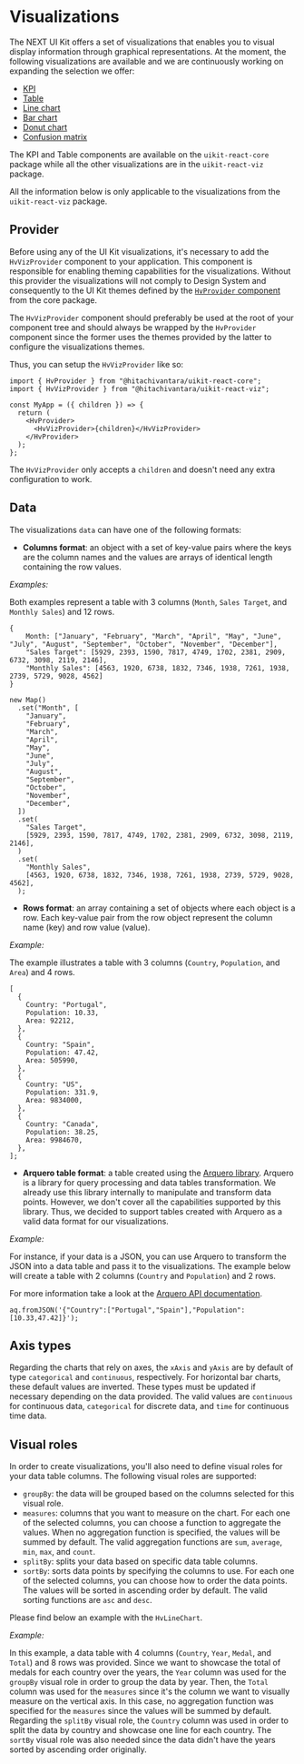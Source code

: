 

<Meta of={VisualizationsStories} />

# Visualizations <a id="visualizations" />

The NEXT UI Kit offers a set of visualizations that enables you to visual display information through graphical representations.
At the moment, the following visualizations are available and we are continuously working on expanding the selection we offer:

- [KPI](./?path=/docs/visualizations-kpi--docs)
- [Table](./?path=/docs/visualizations-table--docs)
- [Line chart](./?path=/docs/visualizations-line-chart--docs)
- [Bar chart](./?path=/docs/visualizations-bar-chart--docs)
- [Donut chart](./?path=/docs/visualizations-donut-chart--docs)
- [Confusion matrix](./?path=/docs/visualizations-confusion-matrix--docs)

The KPI and Table components are available on the `uikit-react-core` package while all the other visualizations are in the `uikit-react-viz` package.

All the information below is only applicable to the visualizations from the `uikit-react-viz` package.

## Provider

Before using any of the UI Kit visualizations, it's necessary to add the `HvVizProvider` component to your application.
This component is responsible for enabling theming capabilities for the visualizations. Without this provider the visualizations will not comply to Design System
and consequently to the UI Kit themes defined by the [`HvProvider` component](./?path=/docs/guides-provider--docs) from the core package.

The `HvVizProvider` component should preferably be used at the root of your component tree and should always be wrapped by the `HvProvider` component
since the former uses the themes provided by the latter to configure the visualizations themes.

Thus, you can setup the `HvVizProvider` like so:

```tsx
import { HvProvider } from "@hitachivantara/uikit-react-core";
import { HvVizProvider } from "@hitachivantara/uikit-react-viz";

const MyApp = ({ children }) => {
  return (
    <HvProvider>
      <HvVizProvider>{children}</HvVizProvider>
    </HvProvider>
  );
};
```

The `HvVizProvider` only accepts a `children` and doesn't need any extra configuration to work.

## Data

The visualizations `data` can have one of the following formats:

- **Columns format**: an object with a set of key-value pairs where the keys are the column names and the values are arrays of identical length containing the row values.

_Examples:_

Both examples represent a table with 3 columns (`Month`, `Sales Target`, and `Monthly Sales`) and 12 rows.

```tsx
{
    Month: ["January", "February", "March", "April", "May", "June", "July", "August", "September", "October", "November", "December"],
    "Sales Target": [5929, 2393, 1590, 7817, 4749, 1702, 2381, 2909, 6732, 3098, 2119, 2146],
    "Monthly Sales": [4563, 1920, 6738, 1832, 7346, 1938, 7261, 1938, 2739, 5729, 9028, 4562]
}
```

```tsx
new Map()
  .set("Month", [
    "January",
    "February",
    "March",
    "April",
    "May",
    "June",
    "July",
    "August",
    "September",
    "October",
    "November",
    "December",
  ])
  .set(
    "Sales Target",
    [5929, 2393, 1590, 7817, 4749, 1702, 2381, 2909, 6732, 3098, 2119, 2146],
  )
  .set(
    "Monthly Sales",
    [4563, 1920, 6738, 1832, 7346, 1938, 7261, 1938, 2739, 5729, 9028, 4562],
  );
```

- **Rows format**: an array containing a set of objects where each object is a row. Each key-value pair from the row object represent
  the column name (key) and row value (value).

_Example:_

The example illustrates a table with 3 columns (`Country`, `Population`, and `Area`) and 4 rows.

```tsx
[
  {
    Country: "Portugal",
    Population: 10.33,
    Area: 92212,
  },
  {
    Country: "Spain",
    Population: 47.42,
    Area: 505990,
  },
  {
    Country: "US",
    Population: 331.9,
    Area: 9834000,
  },
  {
    Country: "Canada",
    Population: 38.25,
    Area: 9984670,
  },
];
```

- **Arquero table format**: a table created using the [Arquero library](https://uwdata.github.io/arquero/). Arquero is a library for query processing and data tables
  transformation. We already use this library internally to manipulate and transform data points. However, we don't cover all the capabilities supported by this library.
  Thus, we decided to support tables created with Arquero as a valid data format for our visualizations.

_Example:_

For instance, if your data is a JSON, you can use Arquero to transform the JSON into a data table and pass it to the visualizations. The example below will create a
table with 2 columns (`Country` and `Population`) and 2 rows.

For more information take a look at the [Arquero API documentation](https://uwdata.github.io/arquero/api/).

```tsx
aq.fromJSON('{"Country":["Portugal","Spain"],"Population":[10.33,47.42]}');
```

## Axis types

Regarding the charts that rely on axes, the `xAxis` and `yAxis` are by default of type `categorical` and `continuous`, respectively.
For horizontal bar charts, these default values are inverted.
These types must be updated if necessary depending on the data provided. The valid values are `continuous` for continuous data, `categorical`
for discrete data, and `time` for continuous time data.

## Visual roles

In order to create visualizations, you'll also need to define visual roles for your data table columns. The following visual roles are supported:

- `groupBy`: the data will be grouped based on the columns selected for this visual role.
- `measures`: columns that you want to measure on the chart. For each one of the selected columns, you can
  choose a function to aggregate the values. When no aggregation function is specified, the values will be summed by default.
  The valid aggregation functions are `sum`, `average`, `min`, `max`, and `count`.
- `splitBy`: splits your data based on specific data table columns.
- `sortBy`: sorts data points by specifying the columns to use. For each one of the selected columns, you can
  choose how to order the data points. The values will be sorted in ascending order by default.
  The valid sorting functions are `asc` and `desc`.

Please find below an example with the `HvLineChart`.

_Example:_

In this example, a data table with 4 columns (`Country`, `Year`, `Medal`, and `Total`) and 8 rows
was provided. Since we want to showcase the total of medals for each country over the years, the `Year` column was used for the `groupBy` visual role in order to group
the data by year. Then, the `Total` column was used for the `measures` since it's the column we want to visually measure on the vertical axis.
In this case, no aggregation function was specified for the `measures` since the values will be summed by default. Regarding the `splitBy` visual role,
the `Country` column was used in order to split the data by country and showcase one line for each country. The `sortBy` visual role was also needed since the data
didn't have the years sorted by ascending order originally.

<Canvas of={VisualizationsStories.Chart} />
